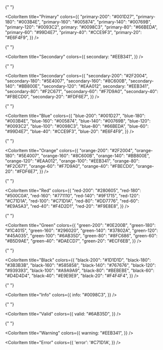 
<Meta title="Styles/Colors" />

<ColorPalette>
  <ColorItem
    title="Primary"
    colors={{ 
      'primary': '#0098C3', 
    }}
  />

{" "}

<ColorItem
  title="Primary"
  colors={{
    "primary-200": "#001D27",
    "primary-180": "#003B4E",
    "primary-160": "#005874",
    "primary-140": "#00769B",
    "primary-120": "#0093C2",
    primary: "#0098C3",
    "primary-80": "#66BEDA",
    "primary-60": "#99D4E7",
    "primary-40": "#CCE9F3",
    "primary-20": "#E6F4F9",
  }}
/>

{" "}

<ColorItem
  title="Secondary"
  colors={{
    secondary: "#EEB341",
  }}
/>

{" "}

<ColorItem
  title="Secondary"
  colors={{
    "secondary-200": "#2F2004",
    "secondary-180": "#5E4007",
    "secondary-160": "#8C600B",
    "secondary-140": "#BB800E",
    "secondary-120": "#EAA012",
    secondary: "#EEB341",
    "secondary-80": "#F2C671",
    "secondary-60": "#F7D9A0",
    "secondary-40": "#FBECD0",
    "secondary-20": "#FDF6E7",
  }}
/>

{" "}

<ColorItem
  title="Blue"
  colors={{
    "blue-200": "#001D27",
    "blue-180": "#003B4E",
    "blue-160": "#005874",
    "blue-140": "#00769B",
    "blue-120": "#0093C2",
    "blue-100": "#0098C3",
    "blue-80": "#66BEDA",
    "blue-60": "#99D4E7",
    "blue-40": "#CCE9F3",
    "blue-20": "#E6F4F9",
  }}
/>

{" "}

<ColorItem
  title="Orange"
  colors={{
    "orange-200": "#2F2004",
    "orange-180": "#5E4007",
    "orange-160": "#8C600B",
    "orange-140": "#BB800E",
    "orange-120": "#EAA012",
    "orange-100": "#EEB341",
    "orange-80": "#F2C671",
    "orange-60": "#F7D9A0",
    "orange-40": "#FBECD0",
    "orange-20": "#FDF6E7",
  }}
/>

{" "}

<ColorItem
  title="Red"
  colors={{
    "red-200": "#280605",
    "red-180": "#500C0A",
    "red-160": "#771110",
    "red-140": "#9F1715",
    "red-120": "#C71D1A",
    "red-100": "#C71D1A",
    "red-80": "#DD7776",
    "red-60": "#E9A5A3",
    "red-40": "#F4D2D1",
    "red-20": "#F9E8E8",
  }}
/>

{" "}

<ColorItem
  title="Green"
  colors={{
    "green-200": "#0E200B",
    "green-180": "#1C4015",
    "green-160": "#296020",
    "green-140": "#37802A",
    "green-120": "#45A035",
    "green-100": "#6AB35D",
    "green-80": "#8FC686",
    "green-60": "#B5D9AE",
    "green-40": "#DAECD7",
    "green-20": "#ECF6EB",
  }}
/>

{" "}

<ColorItem
  title="Black"
  colors={{
    "black-200": "#1D1D1D",
    "black-180": "#3B3B3B",
    "black-160": "#585858",
    "black-140": "#767676",
    "black-120": "#939393",
    "black-100": "#A9A9A9",
    "black-80": "#BEBEBE",
    "black-60": "#D4D4D4",
    "black-40": "#E9E9E9",
    "black-20": "#F4F4F4",
  }}
/>

{" "}

<ColorItem
  title="Info"
  colors={{
    info: "#0098C3",
  }}
/>

{" "}

<ColorItem
  title="Valid"
  colors={{
    valid: "#6AB35D",
  }}
/>

{" "}

<ColorItem
  title="Warning"
  colors={{
    warning: "#EEB341",
  }}
/>

  <ColorItem
    title="Error"
    colors={{ 
      'error': '#C71D1A', 
    }}
  />
</ColorPalette>
